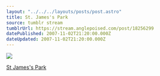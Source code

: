 ```yaml
---
layout: "../../../layouts/posts/post.astro"
title: St. James's Park
source: tumblr stream
tumblrUrl: https://stream.anglepoised.com/post/18256299
datePublished: 2007-11-02T21:20:00.000Z
dateUpdated: 2007-11-02T21:20:00.000Z
---
```


![](/images/notes/st-james-s-park.jpg)

[St James's Park](http://flickr.com/photos/ohskylab/1832992184/)
